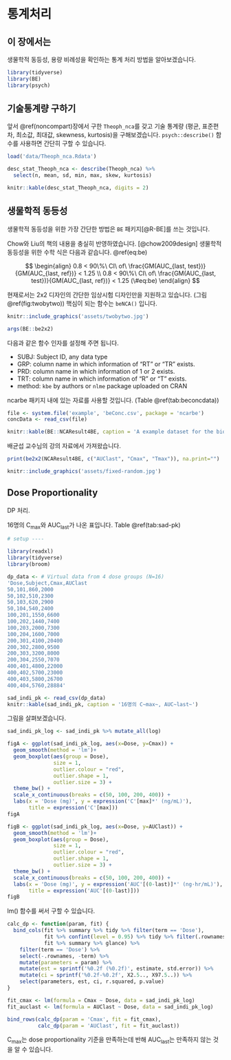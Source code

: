 # 통계처리 {#statistics}

## 이 장에서는 {#stat-intro}

생물학적 동등성, 용량 비례성을 확인하는 통계 처리 방법을 알아보겠습니다.

```r
library(tidyverse)
library(BE)
library(psych)
```

## 기술통계량 구하기

앞서 \@ref(noncompart)장에서 구한 `Theoph_nca`를 갖고 기술 통계량 (평균, 표준편차, 최소값, 최대값, skewness, kurtosis)을 구해보겠습니다. `psych::describe()` 함수를 사용하면 간단히 구할 수 있습니다. 

```r
load('data/Theoph_nca.Rdata')
```

```r
desc_stat_Theoph_nca <- describe(Theoph_nca) %>% 
  select(n, mean, sd, min, max, skew, kurtosis)

knitr::kable(desc_stat_Theoph_nca, digits = 2)
```

## 생물학적 동등성 {#bioequivalence}

생물학적 동등성을 위한 가장 간단한 방법은 `BE` 패키지[@R-BE]를 쓰는 것입니다.  

Chow와 Liu의 책의 내용을 충실히 반영하였습니다. [@chow2009design]
생물학적 동등성을 위한 수학 식은 다음과 같습니다. \@ref(eq:be)

$$
\begin{align}
  0.8 < 90\%\ CI\ of\ \frac{GM(AUC_{last, test})}{GM(AUC_{last, ref})} < 1.25 \\
  0.8 < 90\%\ CI\ of\ \frac{GM(AUC_{last, test})}{GM(AUC_{last, ref})} < 1.25 (\#eq:be)
\end{align}
$$

현재로서는 2x2 디자인의 간단한 임상시험 디자인만을 지원하고 있습니다. (그림 \@ref(fig:twobytwo))
핵심이 되는 함수는 `beNCA()` 입니다. 

```r
knitr::include_graphics('assets/twobytwo.jpg')
```

```r
args(BE::be2x2)
```

다음과 같은 함수 인자를 설정해 주면 됩니다.

- SUBJ: Subject ID, any data type
- GRP: column name in which information of "RT" or "TR" exists.
- PRD: column name in which information of 1 or 2 exists.
- TRT: column name in which information of "R" or "T" exists.
- method: `kbe` by authors or `nlme` package uploaded on CRAN

ncarbe 패키지 내에 있는 자료를 사용할 것입니다. (Table \@ref(tab:beconcdata))

```r
file <- system.file('example', 'beConc.csv', package = 'ncarbe')
concData <- read_csv(file)
```

```r
knitr::kable(BE::NCAResult4BE, caption = 'A example dataset for the bioequivalence test.')
```

배균섭 교수님의 강의 자료에서 가져왔습니다.

```r
print(be2x2(NCAResult4BE, c("AUClast", "Cmax", "Tmax")), na.print="") 
```



```r
knitr::include_graphics('assets/fixed-random.jpg')
```


## Dose Proportionality {#dp}

DP 처리.



16명의 C~max~와 AUC~last~가 나온 표입니다. Table \@ref(tab:sad-pk)


```r
# setup ----

library(readxl)
library(tidyverse)
library(broom)

dp_data <- # Virtual data from 4 dose groups (N=16)
'Dose,Subject,Cmax,AUClast
50,101,860,2000
50,102,510,2300
50,103,620,2900
50,104,540,2400
100,201,1550,6600
100,202,1440,7400
100,203,2000,7300
100,204,1600,7000
200,301,4100,20400
200,302,2800,9500
200,303,3200,8000
200,304,2550,7070
400,401,4800,22000
400,402,5700,23000
400,403,5800,26700
400,404,5760,28884'

sad_indi_pk <- read_csv(dp_data)
knitr::kable(sad_indi_pk, caption = '16명의 C~max~, AUC~last~')
```


그림을 살펴보겠습니다.

```r
sad_indi_pk_log <- sad_indi_pk %>% mutate_all(log)

figA <- ggplot(sad_indi_pk_log, aes(x=Dose, y=Cmax)) +
  geom_smooth(method = 'lm')+
  geom_boxplot(aes(group = Dose), 
               size = 1, 
               outlier.colour = "red", 
               outlier.shape = 1, 
               outlier.size = 3) +
  theme_bw() +
  scale_x_continuous(breaks = c(50, 100, 200, 400)) +
  labs(x = 'Dose (mg)', y = expression('C'[max]*' (ng/mL)'),
       title = expression('C'[max]))
figA

figB <- ggplot(sad_indi_pk_log, aes(x=Dose, y=AUClast)) +
  geom_smooth(method = 'lm')+
  geom_boxplot(aes(group = Dose), 
               size = 1, 
               outlier.colour = "red", 
               outlier.shape = 1, 
               outlier.size = 3) +
  theme_bw() +
  scale_x_continuous(breaks = c(50, 100, 200, 400)) +
  labs(x = 'Dose (mg)', y = expression('AUC'[(0-last)]*' (ng·hr/mL)'),
       title = expression('AUC'[(0-last)]))
figB
```

lm() 함수를 써서 구할 수 있습니다.

```r
calc_dp <- function(param, fit) {
  bind_cols(fit %>% summary %>% tidy %>% filter(term == 'Dose'), 
            fit %>% confint(level = 0.95) %>% tidy %>% filter(.rownames == 'Dose'), 
            fit %>% summary %>% glance) %>% 
    filter(term == 'Dose') %>% 
    select(-.rownames, -term) %>% 
    mutate(parameters = param) %>% 
    mutate(est = sprintf('%0.2f (%0.2f)', estimate, std.error)) %>% 
    mutate(ci = sprintf('%0.2f-%0.2f', X2.5.., X97.5..)) %>% 
    select(parameters, est, ci, r.squared, p.value)
}

fit_cmax <- lm(formula = Cmax ~ Dose, data = sad_indi_pk_log)
fit_auclast <- lm(formula = AUClast ~ Dose, data = sad_indi_pk_log)

bind_rows(calc_dp(param = 'Cmax', fit = fit_cmax),
          calc_dp(param = 'AUClast', fit = fit_auclast))
```

C~max~는 dose proportionality 기준을 만족하는데 반해 AUC~last~는 만족하지 않는 것을 알 수 있습니다.


